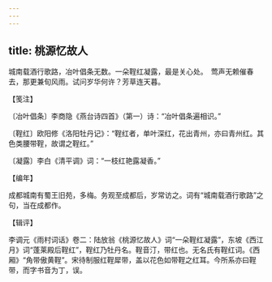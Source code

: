 ```yaml
---
---
---
```

title: 桃源忆故人
---







城南载酒行歌路，冶叶倡条无数。一朵鞓红凝露，最是关心处。　莺声无赖催春去，那更兼旬风雨。试问岁华何许？芳草连天暮。

【笺注】

〔冶叶倡条〕李商隐《燕台诗四首》（第一）诗：“冶叶倡条遍相识。”

〔鞓红〕欧阳修《洛阳牡丹记》：“鞓红者，单叶深红，花出青州，亦曰青州红。其色类腰带鞓，故谓之鞓红。”

〔凝露〕李白《清平调》词：“一枝红艳露凝香。”

【编年】

成都城南有蜀王旧苑，多梅。务观至成都后，岁常访之。词有“城南载酒行歌路”之句，当在成都作。

【辑评】

李调元《雨村词话》卷二：陆放翁《桃源忆故人》词“一朵鞓红凝露”，东坡《西江月》词“蓬莱殿后鞓红”，鞓红乃牡丹名。鞓音汀，带红也。无名氏有鞓红词。《西厢》“角带傲黄鞓”。宋待制服红鞓犀带，盖以花色如带鞓之红耳。今所系亦曰鞓带，而字书音为丁，误。